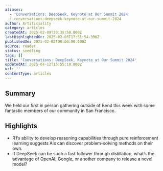 ```yaml
---
aliases:
  - 'Conversations: DeepSeek, Keynote at Our Summit 2024'
  - conversations-deepseek-keynote-at-our-summit-2024
author: Artificiality
category: articles
createdAt: 2025-02-09T20:38:50.000Z
lastHighlightedOn: 2025-02-03T17:51:54.396Z
publishedOn: 2025-02-02T00:00:00.000Z
source: reader
status: seedling
tags: []
title: 'Conversations: DeepSeek, Keynote at Our Summit 2024'
updatedAt: 2025-04-12T15:55:18.000Z
url: ''
contentType: articles
---
```

## Summary

We held our first in person gathering outside of Bend this week with some fantastic members of our community in San Francisco.

## Highlights

- R1‘s ability to develop reasoning capabilities through pure reinforcement learning suggests AIs can discover problem-solving methods on their own.
- If DeepSeek can be such a fast follower through distillation, what’s the advantage of OpenAI, Google, or another company to release a novel model?
